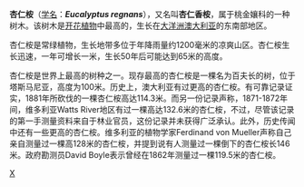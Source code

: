 {{Speciesbox 
| genus = Eucalyptus
| species = regnans
| authority = [[费迪南德·冯穆勒|F. Muell.]]
| image = Tasmania logging 08 Mighty tree.jpg
| range_map = E. regnans.jpg
| range_map_caption = 杏仁桉的分布范围
}}
'''杏仁桉'''（[[学名|学名]]：'''''Eucalyptus regnans'''''），又名叫'''杏仁香桉'''，属于桃金孃科的一种树木。该树木是[[开花植物|开花植物]]中最高的，生长在[[大洋洲|大洋洲]][[澳大利亚|澳大利亚]]的东南部地区。

杏仁桉是常绿植物，生长地带多位于年降雨量约1200毫米的凉爽山区。杏仁桉生长迅速，一年可增长一米，生长50年后可能达到65米的高度。

杏仁桉是世界上最高的树种之一。现存最高的杏仁桉是一棵名为百夫长的树，位于塔斯马尼亚，高度为100米。历史上，澳大利亚有过更高的杏仁桉。有可靠记录证实，1881年所砍伐的一棵杏仁桉高达114.3米。而另一份记录声称，1871-1872年间，维多利亚Watts River地区有过一棵高达132.6米的杏仁桉，不过，尽管该记录的第一手测量资料来自于林业官员，这份记录并未获得广泛承认。此外，历史传闻中还有一些更高的杏仁桉。维多利亚的植物学家Ferdinand von Mueller声称自己亲自测量过一棵高128米的杏仁桉，并提到说有人测量过一棵倒下的杏仁桉长146米。政府勘测员David Boyle表示曾经在1862年测量过一棵119.5米的杏仁桉。
{{Taxonbar}}

{{DEFAULTSORT:Eucalyptus regnans}}
[[Category:桉属|X]]